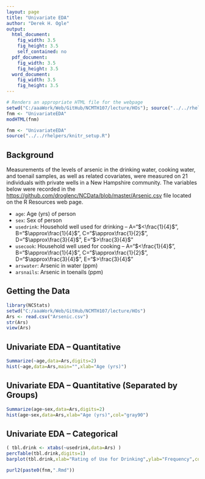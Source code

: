```yaml
---
layout: page
title: "Univariate EDA"
author: "Derek H. Ogle"
output:
  html_document:
    fig_width: 3.5
    fig_height: 3.5
    self_contained: no
  pdf_document:
    fig_width: 3.5
    fig_height: 3.5
  word_document:
    fig_width: 3.5
    fig_height: 3.5
---
```


```r
# Renders an appropriate HTML file for the webpage
setwd("C:/aaaWork/Web/GitHub/NCMTH107/lecture/HOs"); source("../../rhelpers/rhelpers.R")
fnm <- "UnivariateEDA"
modHTML(fnm)
```

```r
fnm <- "UnivariateEDA"
source("../../rhelpers/knitr_setup.R")
```

## Background
Measurements of the levels of arsenic in the drinking water, cooking water, and toenail samples, as well as related covariates, were measured on 21 individuals with private wells in a New Hampshire community.  The variables below were recorded in the [https://github.com/droglenc/NCData/blob/master/Arsenic.csv](Arsenic.csv) file located on the R Resources web page.

* `age`: Age (yrs) of person
* `sex`: Sex of person
* `usedrink`: Household well used for drinking -- A="$<\frac{1}{4}$", B="$\approx\frac{1}{4}$",  C="$\approx\frac{1}{2}$",  D="$\approx\frac{3}{4}$",  E="$>\frac{3}{4}$"
* `usecook`: Household well used for cooking -- A="$<\frac{1}{4}$", B="$\approx\frac{1}{4}$",  C="$\approx\frac{1}{2}$",  D="$\approx\frac{3}{4}$",  E="$>\frac{3}{4}$"
* `arswater`: Arsenic in water (ppm)
* `arsnails`: Arsenic in toenails (ppm)

## Getting the Data
```r
library(NCStats)
setwd("C:/aaaWork/Web/GitHub/NCMTH107/lecture/HOs")
Ars <- read.csv("Arsenic.csv")
str(Ars)
view(Ars)
```

## Univariate EDA -- Quantitative
```r
Summarize(~age,data=Ars,digits=2)
hist(~age,data=Ars,main="",xlab="Age (yrs)")
```

## Univariate EDA -- Quantitative (Separated by Groups)
```r
Summarize(age~sex,data=Ars,digits=2)
hist(age~sex,data=Ars,xlab="Age (yrs)",col="gray90")
```

## Univariate EDA -- Categorical
```r
( tbl.drink <- xtabs(~usedrink,data=Ars) )
percTable(tbl.drink,digits=1)
barplot(tbl.drink,xlab="Rating of Use for Drinking",ylab="Frequency",col="gray90")
```

```r
purl2(paste0(fnm,".Rmd"))
```
